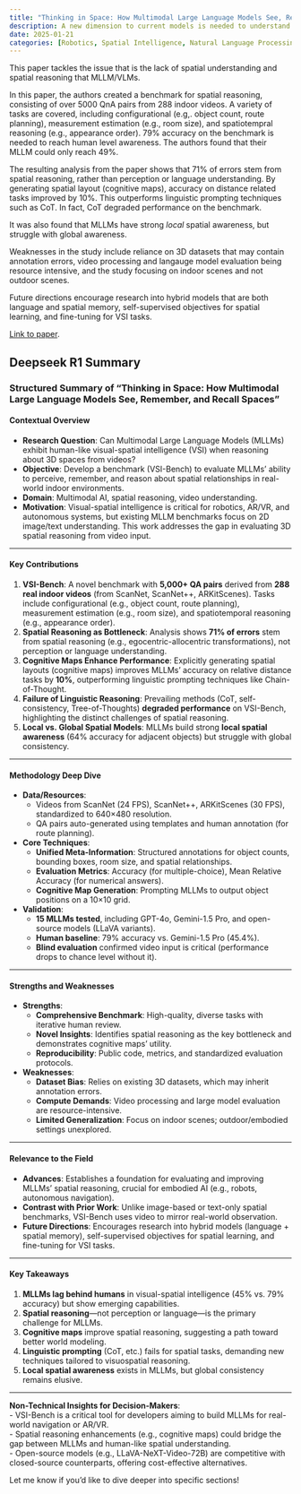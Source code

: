 ```yaml
---
title: "Thinking in Space: How Multimodal Large Language Models See, Remember, and Recall Spaces"
description: A new dimension to current models is needed to understand space.
date: 2025-01-21
categories: [Robotics, Spatial Intelligence, Natural Language Processing, MLLM, VLM, Papers]
---
```


This paper tackles the issue that is the lack of spatial understanding and spatial reasoning that MLLM/VLMs.

In this paper, the authors created a benchmark for spatial reasoning, consisting of over 5000 QnA pairs from 288 indoor videos. A variety of tasks are covered, including configurational (e.g,. object count, route planning), measurement estimation (e.g., room size), and spatiotempral reasoning (e.g., appearance order). 79% accuracy on the benchmark is needed to reach human level awareness. The authors found that their MLLM could only reach 49%.

The resulting analysis from the paper shows that 71% of errors stem from spatial reasoning, rather than perception or language understanding. By generating spatial layout (cognitive maps), accuracy on distance related tasks improved by 10%. This outperforms linguistic prompting techniques such as CoT. In fact, CoT degraded performance on the benchmark.

It was also found that MLLMs have strong *local* spatial awareness, but struggle with global awareness.

Weaknesses in the study include reliance on 3D datasets that may contain annotation errors, video processing and langauge model evaluation being resource intensive, and the study focusing on indoor scenes and not outdoor scenes.

Future directions encourage research into hybrid models that are both language and spatial memory, self-supervised objectives for spatial learning, and fine-tuning for VSI tasks.

[Link to paper](https://huggingface.co/papers/2412.14171).

::: {.callout-note collapse="true" appearance="simple"}
## Deepseek R1 Summary
### Structured Summary of "Thinking in Space: How Multimodal Large Language Models See, Remember, and Recall Spaces"

#### **Contextual Overview**  
- **Research Question**: Can Multimodal Large Language Models (MLLMs) exhibit human-like visual-spatial intelligence (VSI) when reasoning about 3D spaces from videos?  
- **Objective**: Develop a benchmark (VSI-Bench) to evaluate MLLMs’ ability to perceive, remember, and reason about spatial relationships in real-world indoor environments.  
- **Domain**: Multimodal AI, spatial reasoning, video understanding.  
- **Motivation**: Visual-spatial intelligence is critical for robotics, AR/VR, and autonomous systems, but existing MLLM benchmarks focus on 2D image/text understanding. This work addresses the gap in evaluating 3D spatial reasoning from video input.

---

#### **Key Contributions**  
1. **VSI-Bench**: A novel benchmark with **5,000+ QA pairs** derived from **288 real indoor videos** (from ScanNet, ScanNet++, ARKitScenes). Tasks include configurational (e.g., object count, route planning), measurement estimation (e.g., room size), and spatiotemporal reasoning (e.g., appearance order).  
2. **Spatial Reasoning as Bottleneck**: Analysis shows **71% of errors** stem from spatial reasoning (e.g., egocentric-allocentric transformations), not perception or language understanding.  
3. **Cognitive Maps Enhance Performance**: Explicitly generating spatial layouts (cognitive maps) improves MLLMs’ accuracy on relative distance tasks by **10%**, outperforming linguistic prompting techniques like Chain-of-Thought.  
4. **Failure of Linguistic Reasoning**: Prevailing methods (CoT, self-consistency, Tree-of-Thoughts) **degraded performance** on VSI-Bench, highlighting the distinct challenges of spatial reasoning.  
5. **Local vs. Global Spatial Models**: MLLMs build strong **local spatial awareness** (64% accuracy for adjacent objects) but struggle with global consistency.  

---

#### **Methodology Deep Dive**  
- **Data/Resources**:  
  - Videos from ScanNet (24 FPS), ScanNet++, ARKitScenes (30 FPS), standardized to 640×480 resolution.  
  - QA pairs auto-generated using templates and human annotation (for route planning).  
- **Core Techniques**:  
  - **Unified Meta-Information**: Structured annotations for object counts, bounding boxes, room size, and spatial relationships.  
  - **Evaluation Metrics**: Accuracy (for multiple-choice), Mean Relative Accuracy (for numerical answers).  
  - **Cognitive Map Generation**: Prompting MLLMs to output object positions on a 10×10 grid.  
- **Validation**:  
  - **15 MLLMs tested**, including GPT-4o, Gemini-1.5 Pro, and open-source models (LLaVA variants).  
  - **Human baseline**: 79% accuracy vs. Gemini-1.5 Pro (45.4%).  
  - **Blind evaluation** confirmed video input is critical (performance drops to chance level without it).  

---

#### **Strengths and Weaknesses**  
- **Strengths**:  
  - **Comprehensive Benchmark**: High-quality, diverse tasks with iterative human review.  
  - **Novel Insights**: Identifies spatial reasoning as the key bottleneck and demonstrates cognitive maps’ utility.  
  - **Reproducibility**: Public code, metrics, and standardized evaluation protocols.  
- **Weaknesses**:  
  - **Dataset Bias**: Relies on existing 3D datasets, which may inherit annotation errors.  
  - **Compute Demands**: Video processing and large model evaluation are resource-intensive.  
  - **Limited Generalization**: Focus on indoor scenes; outdoor/embodied settings unexplored.  

---

#### **Relevance to the Field**  
- **Advances**: Establishes a foundation for evaluating and improving MLLMs’ spatial reasoning, crucial for embodied AI (e.g., robots, autonomous navigation).  
- **Contrast with Prior Work**: Unlike image-based or text-only spatial benchmarks, VSI-Bench uses video to mirror real-world observation.  
- **Future Directions**: Encourages research into hybrid models (language + spatial memory), self-supervised objectives for spatial learning, and fine-tuning for VSI tasks.  

---

#### **Key Takeaways**  
1. **MLLMs lag behind humans** in visual-spatial intelligence (45% vs. 79% accuracy) but show emerging capabilities.  
2. **Spatial reasoning**—not perception or language—is the primary challenge for MLLMs.  
3. **Cognitive maps** improve spatial reasoning, suggesting a path toward better world modeling.  
4. **Linguistic prompting** (CoT, etc.) fails for spatial tasks, demanding new techniques tailored to visuospatial reasoning.  
5. **Local spatial awareness** exists in MLLMs, but global consistency remains elusive.  

--- 

**Non-Technical Insights for Decision-Makers**:  
- VSI-Bench is a critical tool for developers aiming to build MLLMs for real-world navigation or AR/VR.  
- Spatial reasoning enhancements (e.g., cognitive maps) could bridge the gap between MLLMs and human-like spatial understanding.  
- Open-source models (e.g., LLaVA-NeXT-Video-72B) are competitive with closed-source counterparts, offering cost-effective alternatives.  

Let me know if you’d like to dive deeper into specific sections!
:::